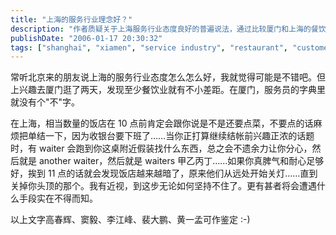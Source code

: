 ```yaml
---
title: "上海的服务行业理念好？"
description: "作者质疑关于上海服务行业态度良好的普遍说法，通过比较厦门和上海的餐饮服务展示了两地的差距，特别是上海餐厅在打烊前急于赶客的各种手段。"
publishDate: "2006-01-17 20:30:32"
tags: ["shanghai", "xiamen", "service industry", "restaurant", "customer experience", "observation"]
---
```


常听北京来的朋友说上海的服务行业态度怎么怎么好，我就觉得可能是不错吧。但上兴趣去厦门逛了两天，发现至少餐饮业就有不小差距。在厦门，服务员的字典里就没有个"不"字。

在上海，相当数量的饭店在 10 点前肯定会跟你说是不是还要点菜，不要点的话麻烦把单结一下，因为收银台要下班了……当你正打算继续结帐前兴趣正浓的话题时，有 waiter 会跑到你这桌附近假装找什么东西，总之会不遗余力让你分心，然后就是 another waiter，然后就是 waiters 甲乙丙丁……如果你真脾气和耐心足够好，挨到 11 点的话就会发现饭店越来越暗了，原来他们从远处开始关灯……直到关掉你头顶的那个。我有近视，到这步无论如何坚持不住了。更有甚者将会遭遇什么手段实在不得而知。

以上文字高春辉、窦毅、李江峰、裴大鹏、黄一孟可作鉴定 :-)
